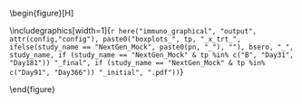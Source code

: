 \begin{figure}[H]
\center

\includegraphics[width=1\textwidth]{`r here("immuno_graphical", "output", attr(config,"config"), paste0("boxplots_", tp, "_x_trt_", ifelse(study_name == "NextGen_Mock", paste0(pn, "_"), ""), bsero, "_", study_name, if (study_name == "NextGen_Mock" & tp %in% c("B", "Day31", "Day181")) "_final", if (study_name == "NextGen_Mock" & tp %in% c("Day91", "Day366")) "_initial", ".pdf"))`}

\caption{`r if (study_name!="NextGen_Mock") paste0("Boxplots of ", tpLabel, ifelse(pn!="", paste0(" ", gsub("_", " ", pn)), " Ab"), " markers: ", bseroLabel, " x randomization arm", gender_lb, ". ", ifelse(grepl("Delta", tp), "", neut.marker.captions), immuno_postfix_label)                       else if (study_name == "NextGen_Mock") paste0("\\\\Figure 1", ifelse(tp == "B", 0, 1), ". Violin boxplots of ", ifelse(grepl("IgG", pn), paste0("bAb-IgG Spike and bAb-IgG Nucleocapsid concentrations "), ifelse(grepl("IgA", pn), paste0("bAb-IgA Spike concentrations "), ifelse(grepl("pseudoneutid50", pn), "PsV nAb ID50 markers ", ifelse(pn == "T4_T8", "CD4+ and CD8+ T-cell markers ", "")))), "at ", gsub("ay", "", gsub("^B","D01", tp)), " ", specimen_type, ifelse(tp == "B", ", pooling over the Investigational Vaccine arm and Comparator Vaccine arm. ", ", for the Investigational Vaccine arm (blue points) and the Comparator Vaccine arm (green points). "),  ifelse(grepl("IgG", pn), "Panels (A)-(I) show data for Spike antigens Index, Delta AY.4, BA.5, BA.2.86, XBB.1.5, JN.1, KP.2, KP.3, LB.1; Panel (J) for Spike cross-reactivity score; ", ifelse(grepl("pseudoneutid50", pn),  "Panels (A)-(C) show data for Antigens Reference, KP.2, XBB.1.5.", "")), if (grepl("IgG", pn)) "Panel (K) for Nucleocapsid antigen Index. ", "Violin boxplots contain interior box plots with upper and lower horizontal edges the 25th and 75th percentiles of antibody level and middle line the 50th percentile, and vertical bars the distance from the 25th (or 75th) percentile of antibody level and the minimum (or maximum) antibody level within the 25th (or 75th) percentile of antibody level minus (or plus) 1.5 times the interquartile range. Each side shows a rotated probability density (estimated by a kernel density estimator with a default Gaussian kernel) of the data ", cohort_name, ifelse(!grepl("T4|T8", pn), "Values below the lower limit of quantitation (LLOQ) are assigned value LLOQ/2. ", ""), ifelse(grepl("IgA|IgG", pn), "AU, Arbitrary Units. bAb, binding antibodies. N, Nucleocapsid protein. ", ifelse(grepl("pseudoneutid50", pn), "nAb, neutralizing antibody. ", "")))`}

\end{figure}

\hphantom{Random text to appease the latex god}
